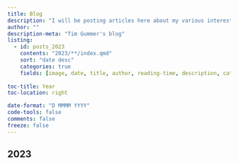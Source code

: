 ```yaml
---
title: Blog
description: "I will be posting articles here about my various interests such as R, footy and data science. Some say I have a rather idiosyncratic writing style, so be prepared for an avalanche of verbose running sentences with multiple asides in them (my high school english teachers are now powerless to stop me)."
author: ""
description-meta: "Tim Gummer's blog"
listing:
  - id: posts_2023
    contents: "2023/**/index.qmd"
    sort: "date desc"
    categories: true
    fields: [image, date, title, author, reading-time, description, categories]
    
toc-title: Year
toc-location: right

date-format: "D MMMM YYYY"
code-tools: false
comments: false
freeze: false
---
```


## 2023

:::{#posts_2023}
:::
